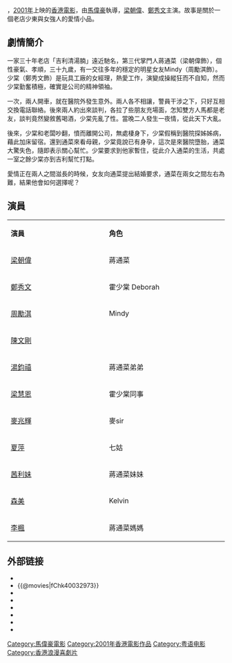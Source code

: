 {{Unreferenced |time=2009-03-13T13:16:19+00:00 }} 

{{Infobox_Film |
  name       = 同居蜜友 |
  original_name = ''{{lang|en|Fighting for Love}}'' |
  image      = Fighting for Love poster.jpg|
  director      = [[馬偉豪|馬偉豪]] |
  producer      =  [[林愛華|林愛華]]|
  producer_2    = 周耀山、陳耀華 |
  writer      = [[馬偉豪|馬偉豪]]、[[林愛華|林愛華]]、[[周燕嫻|周燕嫻]] |
  story  = 鄧潔明、張承勷<br>馬偉豪、江玉儀 |
  starring      = [[梁朝偉|梁朝偉]]<br/>[[鄭秀文|鄭秀文]]<br/>[[周勵淇|周勵淇]] |
  music      = 羅堅 |
  cinematography      = [[張文寶|張文寶]] |
  editing      = [[張嘉輝|張嘉輝]] |
  distributor      =  學者|
  released  = {{HK}}：{{film date|2001|6|9}}<br/>{{SIN}}：{{film date|2001|6|28}}<br/>{{JPN}}[[東京|東京]]：{{start date|2002|8|2}}<br/>{{KOR}}：{{start date|2003|9|4}} |
  runtime      = 102 分鐘 | 
  country      = {{香港電影產地}} |
  language      = [[粤语|粤语]] |
  gross    = HK $18,227,744.00|
  imdb_id  = tt0286623 |
  rate = {{HK}} II B
|}}

{{engname|《同居蜜友》|''Fighting For Love''}}，[[2001年電影|2001年]]上映的[[香港電影|香港電影]]，由[[馬偉豪|馬偉豪]]執導，[[梁朝偉|梁朝偉]]、[[鄭秀文|鄭秀文]]主演。故事是關於一個老店少東與女強人的愛情小品。

==劇情簡介==

一家三十年老店「吉利清湯腩」遠近馳名，第三代掌門人蔣通菜（梁朝偉飾），個性豪氣、孝順，三十九歲，有一交往多年的穩定的明星女友Mindy（周勵淇飾）。少棠（鄭秀文飾）是玩具工廠的女經理，熱愛工作，演變成操縱狂而不自知，然而少棠勤奮積極，確實是公司的精神領袖。

一次，兩人開車，就在醫院外發生意外。兩人各不相讓，警員干涉之下，只好互相交換電話聯絡。後來兩人約出來談判，各拉了些朋友充場面，怎知雙方人馬都是老友，談判竟然變敘舊喝酒，少棠先亂了性。當晚二人發生一夜情，從此天下大亂。

後來，少棠和老闆吵翻，憤而離開公司，無處棲身下，少棠假稱到醫院探姊姊病，藉此加床留宿。還到通菜來看母親，少棠竟說已有身孕，這次是來醫院墮胎，通菜大驚失色，隨即表示關心幫忙。少棠要求到他家暫住，從此介入通菜的生活，共處一室之餘少棠亦到吉利幫忙打點。

愛情正在兩人之間滋長的時候，女友向通菜提出結婚要求，通菜在兩女之間左右為難，結果他會如何選擇呢？

==演員==
{|class="wikitable" width="60%"
|- style="background:cornflowerblue; color:white" align=center
|style="width:1%"|'''演員'''||style="width:1%"|'''角色'''
|-
|[[梁朝偉|梁朝偉]] 
| 蔣通菜
|-
|[[鄭秀文|鄭秀文]] 
| 霍少棠 Deborah
|-
|[[周勵淇|周勵淇]] 
| Mindy
|-
|[[陳文剛|陳文剛]] 
| 
|-
|[[湯鈞禧|湯鈞禧]] 
| 蔣通菜弟弟
|-
|[[梁慧恩|梁慧恩]] 
| 霍少棠同事
|-
|[[麥兆輝|麥兆輝]] 
| 麥sir
|-
|[[夏萍|夏萍]] 
| 七姑
|-
|[[茜利妹|茜利妹]] 
| 蔣通菜妹妹
|-
|[[森美|森美]] 
| Kelvin
|-
|[[李楓_(演員)|李楓]] 
| 蔣通菜媽媽
|}

==外部链接==
{{wikiquote}}
{{梁朝偉}}
*{{Yahoomovie id|173}}
*{{@movies|fChk40032973}}
*{{douban}}
*{{Mtime|12020}}
*{{Amg movie|264169}}
*{{rotten-tomatoes|fighting_for_love}}
*{{hkmdb title|9361}}
*{{imdb title|0286623}}

[[Category:馬偉豪電影|Category:馬偉豪電影]]
[[Category:2001年香港電影作品|Category:2001年香港電影作品]]
[[Category:粤语电影|Category:粤语电影]]
[[Category:香港浪漫喜劇片|Category:香港浪漫喜劇片]]